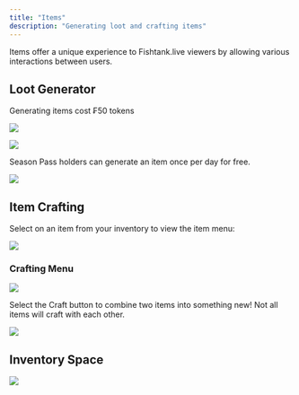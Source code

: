 ```yaml
---
title: "Items"
description: "Generating loot and crafting items"
---
```


Items offer a unique experience to Fishtank.live viewers by allowing various interactions between users.&#x20;

## Loot Generator

Generating items cost ₣50 tokens&#x20;

![](/costgenerate.png)

![](/generated.png)



Season Pass holders can generate an item once per day for free.&#x20;

![](/lootgenerator.png)

## Item Crafting

Select on an item from your inventory to view the item menu:

![](/craftmenu.png)

### Crafting Menu

![](/crafting.png)

Select the Craft button to combine two items into something new! Not all items will craft with each other.&#x20;

![](/bunkbed.png)

## Inventory Space

![](/inventoryspacepurchase.png)